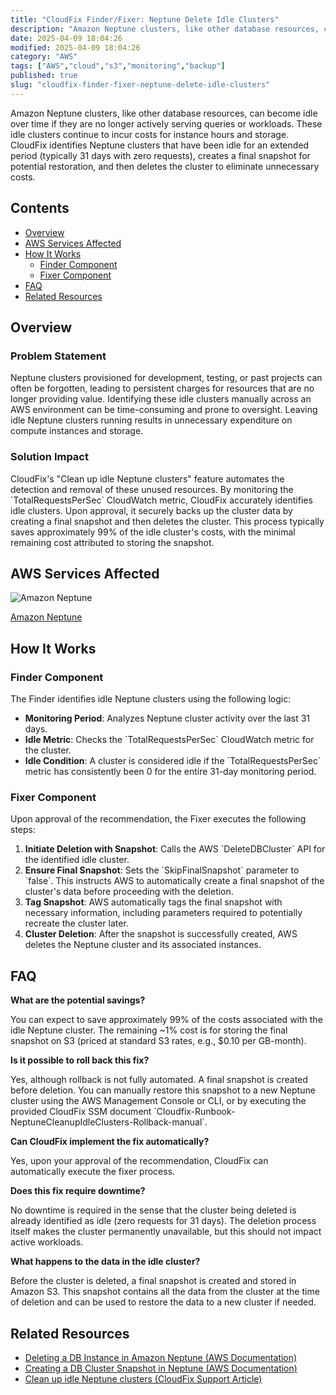 ```yaml
---
title: "CloudFix Finder/Fixer: Neptune Delete Idle Clusters"
description: "Amazon Neptune clusters, like other database resources, can become idle over time if they are no longer actively serving queries or workloads. These idle cluste..."
date: 2025-04-09 18:04:26
modified: 2025-04-09 18:04:26
category: "AWS"
tags: ["AWS","cloud","s3","monitoring","backup"]
published: true
slug: "cloudfix-finder-fixer-neptune-delete-idle-clusters"
---
```


Amazon Neptune clusters, like other database resources, can become idle over time if they are no longer actively serving queries or workloads. These idle clusters continue to incur costs for instance hours and storage. CloudFix identifies Neptune clusters that have been idle for an extended period (typically 31 days with zero requests), creates a final snapshot for potential restoration, and then deletes the cluster to eliminate unnecessary costs.

## Contents

-   [Overview](#overview)
-   [AWS Services Affected](#aws-services-affected)
-   [How It Works](#how-it-works)
    -   [Finder Component](#finder-component)
    -   [Fixer Component](#fixer-component)
-   [FAQ](#faq)
-   [Related Resources](#related-resources)

## Overview

### Problem Statement

Neptune clusters provisioned for development, testing, or past projects can often be forgotten, leading to persistent charges for resources that are no longer providing value. Identifying these idle clusters manually across an AWS environment can be time-consuming and prone to oversight. Leaving idle Neptune clusters running results in unnecessary expenditure on compute instances and storage.

### Solution Impact

CloudFix's "Clean up idle Neptune clusters" feature automates the detection and removal of these unused resources. By monitoring the \`TotalRequestsPerSec\` CloudWatch metric, CloudFix accurately identifies idle clusters. Upon approval, it securely backs up the cluster data by creating a final snapshot and then deletes the cluster. This process typically saves approximately 99% of the idle cluster's costs, with the minimal remaining cost attributed to storing the snapshot.

## AWS Services Affected

![Amazon Neptune](/media/uploads/Neptune.svg)

[Amazon Neptune](https://aws.amazon.com/neptune/)

## How It Works

### Finder Component

The Finder identifies idle Neptune clusters using the following logic:

-   **Monitoring Period**: Analyzes Neptune cluster activity over the last 31 days.
-   **Idle Metric**: Checks the \`TotalRequestsPerSec\` CloudWatch metric for the cluster.
-   **Idle Condition**: A cluster is considered idle if the \`TotalRequestsPerSec\` metric has consistently been 0 for the entire 31-day monitoring period.

### Fixer Component

Upon approval of the recommendation, the Fixer executes the following steps:

1.  **Initiate Deletion with Snapshot**: Calls the AWS \`DeleteDBCluster\` API for the identified idle cluster.
2.  **Ensure Final Snapshot**: Sets the \`SkipFinalSnapshot\` parameter to \`false\`. This instructs AWS to automatically create a final snapshot of the cluster's data before proceeding with the deletion.
3.  **Tag Snapshot**: AWS automatically tags the final snapshot with necessary information, including parameters required to potentially recreate the cluster later.
4.  **Cluster Deletion**: After the snapshot is successfully created, AWS deletes the Neptune cluster and its associated instances.

## FAQ

**What are the potential savings?**

You can expect to save approximately 99% of the costs associated with the idle Neptune cluster. The remaining ~1% cost is for storing the final snapshot on S3 (priced at standard S3 rates, e.g., $0.10 per GB-month).

**Is it possible to roll back this fix?**

Yes, although rollback is not fully automated. A final snapshot is created before deletion. You can manually restore this snapshot to a new Neptune cluster using the AWS Management Console or CLI, or by executing the provided CloudFix SSM document \`Cloudfix-Runbook-NeptuneCleanupIdleClusters-Rollback-manual\`.

**Can CloudFix implement the fix automatically?**

Yes, upon your approval of the recommendation, CloudFix can automatically execute the fixer process.

**Does this fix require downtime?**

No downtime is required in the sense that the cluster being deleted is already identified as idle (zero requests for 31 days). The deletion process itself makes the cluster permanently unavailable, but this should not impact active workloads.

**What happens to the data in the idle cluster?**

Before the cluster is deleted, a final snapshot is created and stored in Amazon S3. This snapshot contains all the data from the cluster at the time of deletion and can be used to restore the data to a new cluster if needed.

## Related Resources

-   [Deleting a DB Instance in Amazon Neptune (AWS Documentation)](https://docs.aws.amazon.com/neptune/latest/userguide/manage-console-instances-delete.html)
-   [Creating a DB Cluster Snapshot in Neptune (AWS Documentation)](https://docs.aws.amazon.com/neptune/latest/userguide/backup-restore-create-snapshot.html)
-   [Clean up idle Neptune clusters (CloudFix Support Article)](https://support.cloudfix.com/article/17023-clean-up-idle-neptune-clusters)
